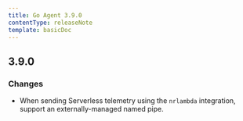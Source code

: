 ```yaml
---
title: Go Agent 3.9.0
contentType: releaseNote
template: basicDoc
---
```


## 3.9.0

### Changes

*   When sending Serverless telemetry using the `nrlambda` integration, support an externally-managed named pipe.